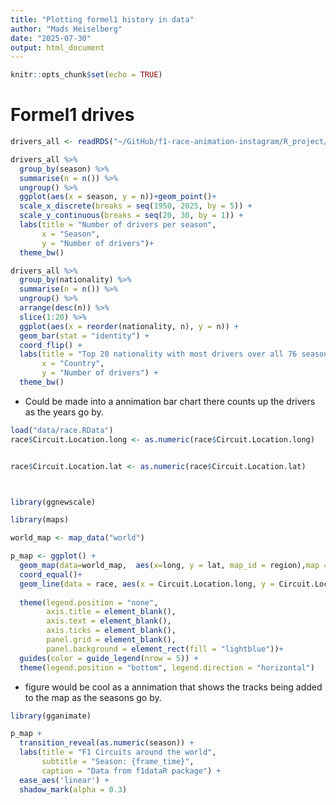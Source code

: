 ```yaml
---
title: "Plotting formel1 history in data"
author: "Mads Heiselberg"
date: "2025-07-30"
output: html_document
---
```


```r
knitr::opts_chunk$set(echo = TRUE)
```


# Formel1 drives

```r
drivers_all <- readRDS("~/GitHub/f1-race-animation-instagram/R_project/drivers_all.rds")
```

```r
drivers_all %>%
  group_by(season) %>%
  summarise(n = n()) %>%
  ungroup() %>% 
  ggplot(aes(x = season, y = n))+geom_point()+
  scale_x_discrete(breaks = seq(1950, 2025, by = 5)) +
  scale_y_continuous(breaks = seq(20, 30, by = 1)) +
  labs(title = "Number of drivers per season",
       x = "Season",
       y = "Number of drivers")+
  theme_bw()
```


```r
drivers_all %>%
  group_by(nationality) %>%
  summarise(n = n()) %>%
  ungroup() %>%
  arrange(desc(n)) %>%
  slice(1:20) %>%
  ggplot(aes(x = reorder(nationality, n), y = n)) +
  geom_bar(stat = "identity") +
  coord_flip() +
  labs(title = "Top 20 nationality with most drivers over all 76 seasons",
       x = "Country",
       y = "Number of drivers") +
  theme_bw()

```
  
- Could be made into a annimation bar chart there counts up the drivers as the years go by.


```r
load("data/race.RData")
race$Circuit.Location.long <- as.numeric(race$Circuit.Location.long)


race$Circuit.Location.lat <- as.numeric(race$Circuit.Location.lat)



library(ggnewscale)

library(maps)

world_map <- map_data("world")

p_map <- ggplot() +
  geom_map(data=world_map,  aes(x=long, y = lat, map_id = region),map = world_map, fill = "white", color ="black")+
  coord_equal()+
  geom_line(data = race, aes(x = Circuit.Location.long, y = Circuit.Location.lat, color = season), size = 2)+
  
  theme(legend.position = "none",
        axis.title = element_blank(),
        axis.text = element_blank(),
        axis.ticks = element_blank(),
        panel.grid = element_blank(),
        panel.background = element_rect(fill = "lightblue"))+
  guides(color = guide_legend(nrow = 5)) +
  theme(legend.position = "bottom", legend.direction = "horizontal")

```
- figure would be cool as a annimation that shows the tracks being added to the map as the seasons go by.
```r
library(gganimate)

p_map +
  transition_reveal(as.numeric(season)) +
  labs(title = "F1 Circuits around the world",
       subtitle = "Season: {frame_time}",
       caption = "Data from f1dataR package") +
  ease_aes('linear') +
  shadow_mark(alpha = 0.3)






```

